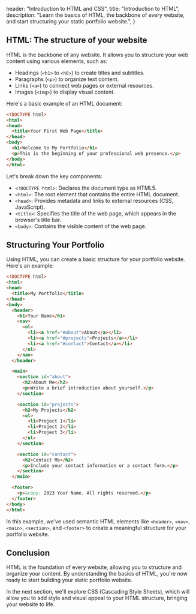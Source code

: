 
  header: "Introduction to HTML and CSS",
  title: "Introduction to HTML",
  description: "Learn the basics of HTML, the backbone of every website, and start structuring your static portfolio website.",
}

## HTML: The structure of your website 

HTML is the backbone of any website. It allows you to structure your web content using various elements, such as:

* Headings (`<h1>` to `<h6>`) to create titles and subtitles.
* Paragraphs (`<p>`) to organize text content.
* Links (`<a>`) to connect web pages or external resources.
* Images (`<img>`) to display visual content.

Here's a basic example of an HTML document:

```html
<!DOCTYPE html>
<html>
<head>
  <title>Your First Web Page</title>
</head>
<body>
  <h1>Welcome to My Portfolio</h1>
  <p>This is the beginning of your professional web presence.</p>
</body>
</html>
```

Let's break down the key components:

* `<!DOCTYPE html>`: Declares the document type as HTML5.
* `<html>`: The root element that contains the entire HTML document.
* `<head>`: Provides metadata and links to external resources (CSS, JavaScript).
* `<title>`: Specifies the title of the web page, which appears in the browser's title bar.
* `<body>`: Contains the visible content of the web page.

## Structuring Your Portfolio

Using HTML, you can create a basic structure for your portfolio website. Here's an example:

```html
<!DOCTYPE html>
<html>
<head>
  <title>My Portfolio</title>
</head>
<body>
  <header>
    <h1>Your Name</h1>
    <nav>
      <ul>
        <li><a href="#about">About</a></li>
        <li><a href="#projects">Projects</a></li>
        <li><a href="#contact">Contact</a></li>
      </ul>
    </nav>
  </header>

  <main>
    <section id="about">
      <h2>About Me</h2>
      <p>Write a brief introduction about yourself.</p>
    </section>

    <section id="projects">
      <h2>My Projects</h2>
      <ul>
        <li>Project 1</li>
        <li>Project 2</li>
        <li>Project 3</li>
      </ul>
    </section>

    <section id="contact">
      <h2>Contact Me</h2>
      <p>Include your contact information or a contact form.</p>
    </section>
  </main>

  <footer>
    <p>&copy; 2023 Your Name. All rights reserved.</p>
  </footer>
</body>
</html>
```

In this example, we've used semantic HTML elements like `<header>`, `<nav>`, `<main>`, `<section>`, and `<footer>` to create a meaningful structure for your portfolio website.

## Conclusion

HTML is the foundation of every website, allowing you to structure and organize your content. By understanding the basics of HTML, you're now ready to start building your static portfolio website.

In the next section, we'll explore CSS (Cascading Style Sheets), which will allow you to add style and visual appeal to your HTML structure, bringing your website to life.